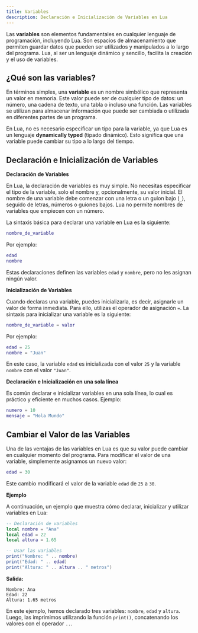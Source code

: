 ```yaml
---
title: Variables
description: Declaración e Inicialización de Variables en Lua
---
```


Las **variables** son elementos fundamentales en cualquier lenguaje de programación, incluyendo Lua. Son espacios de almacenamiento que permiten guardar datos que pueden ser utilizados y manipulados a lo largo del programa. Lua, al ser un lenguaje dinámico y sencillo, facilita la creación y el uso de variables.

## ¿Qué son las variables?

En términos simples, una **variable** es un nombre simbólico que representa un valor en memoria. Este valor puede ser de cualquier tipo de datos: un número, una cadena de texto, una tabla o incluso una función. Las variables se utilizan para almacenar información que puede ser cambiada o utilizada en diferentes partes de un programa.

En Lua, no es necesario especificar un tipo para la variable, ya que Lua es un lenguaje **dynamically typed** (tipado dinámico). Esto significa que una variable puede cambiar su tipo a lo largo del tiempo. 

## Declaración e Inicialización de Variables

**Declaración de Variables**

En Lua, la declaración de variables es muy simple. No necesitas especificar el tipo de la variable, solo el nombre y, opcionalmente, su valor inicial. El nombre de una variable debe comenzar con una letra o un guion bajo (`_`), seguido de letras, números o guiones bajos. Lua no permite nombres de variables que empiecen con un número.

La sintaxis básica para declarar una variable en Lua es la siguiente:

```lua
nombre_de_variable
```

Por ejemplo:

```lua
edad
nombre
```

Estas declaraciones definen las variables `edad` y `nombre`, pero no les asignan ningún valor.

**Inicialización de Variables**

Cuando declaras una variable, puedes inicializarla, es decir, asignarle un valor de forma inmediata. Para ello, utilizas el operador de asignación `=`. La sintaxis para inicializar una variable es la siguiente:

```lua
nombre_de_variable = valor
```

Por ejemplo:

```lua
edad = 25
nombre = "Juan"
```

En este caso, la variable `edad` es inicializada con el valor `25` y la variable `nombre` con el valor `"Juan"`.

**Declaración e Inicialización en una sola línea**

Es común declarar e inicializar variables en una sola línea, lo cual es práctico y eficiente en muchos casos. Ejemplo:

```lua
numero = 10
mensaje = "Hola Mundo"
```

## Cambiar el Valor de las Variables

Una de las ventajas de las variables en Lua es que su valor puede cambiar en cualquier momento del programa. Para modificar el valor de una variable, simplemente asignamos un nuevo valor:

```lua
edad = 30
```

Este cambio modificará el valor de la variable `edad` de `25` a `30`.

**Ejemplo**

A continuación, un ejemplo que muestra cómo declarar, inicializar y utilizar variables en Lua:

```lua
-- Declaración de variables
local nombre = "Ana"
local edad = 22
local altura = 1.65

-- Usar las variables
print("Nombre: " .. nombre)
print("Edad: " .. edad)
print("Altura: " .. altura .. " metros")
```

**Salida:**

```
Nombre: Ana
Edad: 22
Altura: 1.65 metros
```

En este ejemplo, hemos declarado tres variables: `nombre`, `edad` y `altura`. Luego, las imprimimos utilizando la función `print()`, concatenando los valores con el operador `..`.
